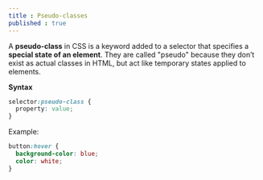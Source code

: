 ```yaml
---
title : Pseudo-classes
published : true
---
```


A **pseudo-class** in CSS is a keyword added to a selector that specifies a **special state of an element**.
They are called "pseudo" because they don’t exist as actual classes in HTML, but act like temporary states applied to elements.


**Syntax**

```css
selector:pseudo-class {
  property: value;
}
```

Example:

```css
button:hover {
  background-color: blue;
  color: white;
}
```



